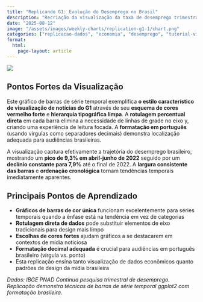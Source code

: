 ```yaml
---
title: "Replicando G1: Evolução do Desemprego no Brasil"
description: "Recriação da visualização da taxa de desemprego trimestral do G1 mostrando recuperação econômica do Brasil com design limpo de gráfico de barras usando ggplot2"
date: "2025-08-12"
image: "/assets/images/weekly-charts/replication-g1-1/chart.png"
categories: ["replicacao-dados", "economia", "desemprego", "tutorial-visualizacao"]
format:
  html:
    page-layout: article
---
```


![](/assets/images/weekly-charts/replication-g1-1/chart.png){fig-align="center"}

## Pontos Fortes da Visualização

Este gráfico de barras de série temporal exemplifica **o estilo característico de visualização de notícias do G1** através de seu **esquema de cores vermelho forte** e **hierarquia tipográfica limpa**. A **rotulagem percentual direta** em cada barra elimina a necessidade de linhas de grade no eixo y, criando uma experiência de leitura focada. A **formatação em português** (usando vírgulas como separadores decimais) demonstra localização adequada para audiências brasileiras.

A visualização captura efetivamente a trajetória do desemprego brasileiro, mostrando um **pico de 9,3% em abril-junho de 2022** seguido por um **declínio constante para 7,9%** até o final de 2022. A **largura consistente das barras** e **ordenação cronológica** tornam tendências temporais imediatamente aparentes.

## Principais Pontos de Aprendizado

- **Gráficos de barras de cor única** funcionam excelentemente para séries temporais quando a ênfase está na tendência em vez de categorias
- **Rotulagem direta de dados** pode substituir elementos de eixo tradicionais para design mais limpo
- **Escolhas de cores fortes** ajudam gráficos a se destacarem em contextos de mídia noticiosa
- **Formatação decimal adequada** é crucial para audiências em português brasileiro (vírgula vs. ponto)
- Esta replicação ensina tanto visualização de dados econômicos quanto padrões de design da mídia brasileira

*Dados: IBGE PNAD Contínua pesquisa trimestral de desemprego. Replicação demonstra técnicas de barras de série temporal ggplot2 com formatação brasileira.*